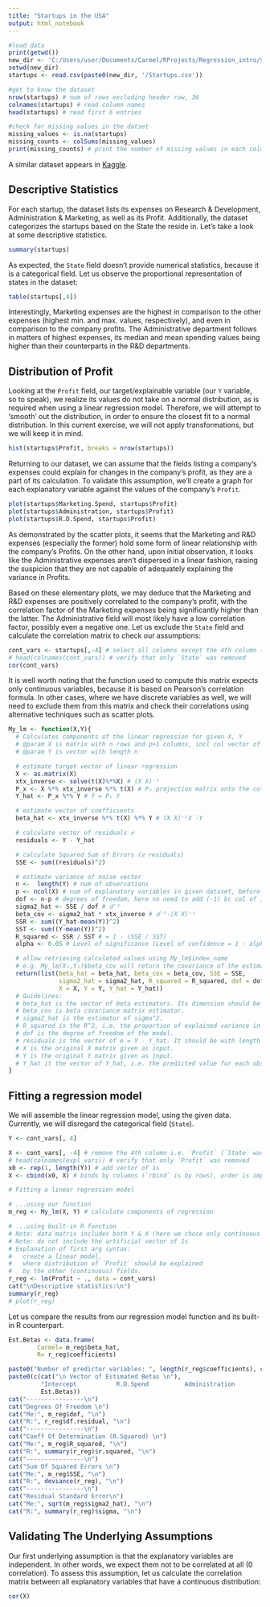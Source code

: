 ```yaml
---
title: "Startups in the USA"
output: html_notebook
---
```



```r
#load data
print(getwd())
new_dir <- 'C:/Users/user/Documents/Carmel/RProjects/Regression_intro/Startups'
setwd(new_dir)
startups <- read.csv(paste0(new_dir, '/Startups.csv'))

#get to know the dataset
nrow(startups) # num of rows excluding header row, 36
colnames(startups) # read column names
head(startups) # read first 6 entries

#check for missing values in the datset
missing_values <- is.na(startups)
missing_counts <- colSums(missing_values)
print(missing_counts) # print the number of missing values in each column

```
A similar dataset appears in [Kaggle](https://www.kaggle.com/datasets/mosesmoncy/50-startup-prediction).

## Descriptive Statistics
For each startup, the dataset lists its expenses on Research & Development, Administration & Marketing, as well as its Profit. Additionally, the dataset categorizes the startups based on the State the reside in.
Let's take a look at some descriptive statistics.
```r
summary(startups)
```

As expected, the `State` field doesn't provide numerical statistics, because it is a categorical field.
Let us observe the proportional representation of states in the dataset:
```r
table(startups[,4])
```

Interestingly, Marketing expenses are the highest in comparison to the other expenses (highest min. and max. values, respectively), and even in comparison to the company profits.
The Administrative department follows in matters of highest expenses, its median and mean spending values being higher than their counterparts in the R&D departments.

## Distribution of Profit
Looking at the `Profit` field, our target/explainable variable (our `Y` variable, so to speak), we realize its values do not take on a normal distribution, as is required when using a linear regression model. Therefore, we will attempt to 'smooth' out the distribution, in order to ensure the closest fit to a normal distribution. In this current exercise, we will not apply transformations, but we will keep it in mind.

```r
hist(startups$Profit, breaks = nrow(startups))
```

Returning to our dataset, we can assume that the fields listing a company's expenses could explain for changes in the company's profit, as they are a part of its calculation. To validate this assumption, we'll create a graph for each explanatory variable against the values of the company's `Profit`.
```r
plot(startups$Marketing.Spend, startups$Profit)
plot(startups$Administration, startups$Profit)
plot(startups$R.D.Spend, startups$Profit)
```


As demonstrated by the scatter plots, it seems that the Marketing and R&D expenses (especially the former) hold some form of linear relationship with the company's Profits. On the other hand, upon initial observation, it looks like the Administrative expenses aren't dispersed in a linear fashion, raising the suspicion that they are not capable of adequately explaining the variance in Profits.

Based on these elementary plots, we may deduce that the Marketing and R&D expenses are positively correlated to the company's profit, with the correlation factor of the Marketing expenses being significantly higher than the latter. The Administrative field will most likely have a low correlation factor, possibly even a negative one. Let us exclude the `State` field and calculate the correlation matrix to check our assumptions:

```r
cont_vars <- startups[,-4] # select all columns except the 4th column (`State`)
# head(colnames(cont_vars)) # verify that only `State` was removed
cor(cont_vars)
```

It is well worth noting that the function used to compute this matrix expects only continuous variables, because it is based on Pearson's correlation formula. In other cases, where we have discrete variables as well, we will need to exclude them from this matrix and check their correlations using alternative techniques such as scatter plots.


```r
My_lm <- function(X,Y){
  # Calculates components of the linear regression for given X, Y
  # @param X is matrix with n rows and p+1 columns, incl col vector of 1s
  # @param Y is vector with length n

  # estimate target vector of linear regression
  X <- as.matrix(X)
  xtx_inverse <- solve(t(X)%*%X) # (X ⷮX)⁻¹
  P_x <- X %*% xtx_inverse %*% t(X) # Pₓ projection matrix onto the colspace of X
  Y_hat <- P_x %*% Y # Ŷ = Pₓ Y

  # estimate vector of coefficients
  beta_hat <- xtx_inverse %*% t(X) %*% Y # (X ⷮX)⁻¹X ⷮ·Y

  # calculate vector of residuals ⅇ
  residuals <- Y - Y_hat

  # calculate Squared Sum of Errors (ⅇ residuals)
  SSE <- sum((residuals)^2)

  # estimate variance of noise vector
  n <-  length(Y) # num of observations
  p <- ncol(X) # num of explanatory variables in given dataset, before excluding any fields
  dof <- n-p # degrees of freedom; here no need to add (-1) bc col of 1s has been pre-excluded
  sigma2_hat <- SSE / dof # σ᷍ ²
  beta_cov <- sigma2_hat * xtx_inverse # σ᷍ ²·(X ⷮX)⁻¹
  SSR <- sum((Y_hat-mean(Y))^2)
  SST <- sum((Y-mean(Y))^2)
  R_squared <- SSR / SST # = 1 - (SSE / SST)
  alpha <- 0.05 # Level of significance (Level of confidence = 1 - alpha)

  # allow retrieving calculated values using My_lm$index_name
  # e.g. My_lm(X₁,Y₁)$beta_cov will return the covariance of the estimated beta for (X₁, Y₁)
  return(list(beta_hat = beta_hat, beta_cov = beta_cov, SSE = SSE,
              sigma2_hat = sigma2_hat, R_squared = R_squared, dof = dof, residuals = residuals,
              X = X, Y = Y, Y_hat = Y_hat))
  # Guidelines:
  # beta_hat is the vector of beta estimators. Its dimension should be equal to the column dimension of X.
  # beta_cov is beta covariance matrix estimator.
  # sigma2_hat is the estimator of sigma^2.
  # R_squared is the R^2, i.e. the proportion of explained variance in the model.
  # dof is the degree of freedom of the model.
  # residuals is the vector of e = Y - Y_hat. It should be with length n.
  # X is the original X matrix given as input.
  # Y is the original Y matrix given as input.
  # Y_hat it the vector of Y_hat, i.e. the predicted value for each observation. It should be with length n.
}
```


## Fitting a regression model
We will assemble the linear regression model, using the given data.
Currently, we will disregard the categorical field (`State`).
```r

Y <- cont_vars[, 4]

X <- cont_vars[, -4] # remove the 4th column i.e. `Profit` (`State` was already removed)
# head(colnames(expl_vars)) # verify that only `Profit` was removed
x0 <- rep(1, length(Y)) # add vector of 1s
X <- cbind(x0, X) # binds by columns (`rbind` is by rows), order is important

# Fitting a linear regression model

# ...using our function
m_reg <- My_lm(X, Y) # calculate components of regression

# ...using built-in R function
# Note: data matrix includes both Y & X (here we chose only continuous explanatory variables)
# Note: do not include the artificial vector of 1s
# Explanation of first arg syntax:
#   create a linear model,
#   where distribution of `Profit` should be explained
#   by the other (continuous) fields.
r_reg <- lm(Profit ~ ., data = cont_vars)
cat("\nDescriptive statistics:\n")
summary(r_reg)
# plot(r_reg)
```

Let us compare the results from our regression model function and its built-in R counterpart.

```r
Est.Betas <- data.frame(
        Carmel= m_reg$beta_hat,
        R= r_reg$coefficients)

paste0("Number of predictor variables: ", length(r_reg$coefficients), cat("\n"))
paste0(c(cat("\n Vector of Estimated Betas \n"),
         "Intercept           R.D.Spend          Administration          Marketing.Spend",
         Est.Betas))
cat("----------------\n")
cat("Degrees Of Freedom \n")
cat("Me:", m_reg$dof, "\n")
cat("R:", r_reg$df.residual, "\n")
cat("----------------\n")
cat("Coeff Of Determination (R.Squared) \n")
cat("Me:", m_reg$R_squared, "\n")
cat("R:", summary(r_reg)$r.squared, "\n")
cat("----------------\n")
cat("Sum Of Squared Errors \n")
cat("Me:", m_reg$SSE, "\n")
cat("R:", deviance(r_reg), "\n")
cat("----------------\n")
cat("Residual Standard Error\n")
cat("Me:", sqrt(m_reg$sigma2_hat), "\n")
cat("R:", summary(r_reg)$sigma, "\n")
```





## Validating The Underlying Assumptions
Our first underlying assumption is that the explanatory variables are independent. In other words, we expect them not to be correlated at all (0 correlation). To assess this assumption, let us calculate the correlation matrix between all explanatory variables that have a continuous distribution:

```r
cor(X)
```



